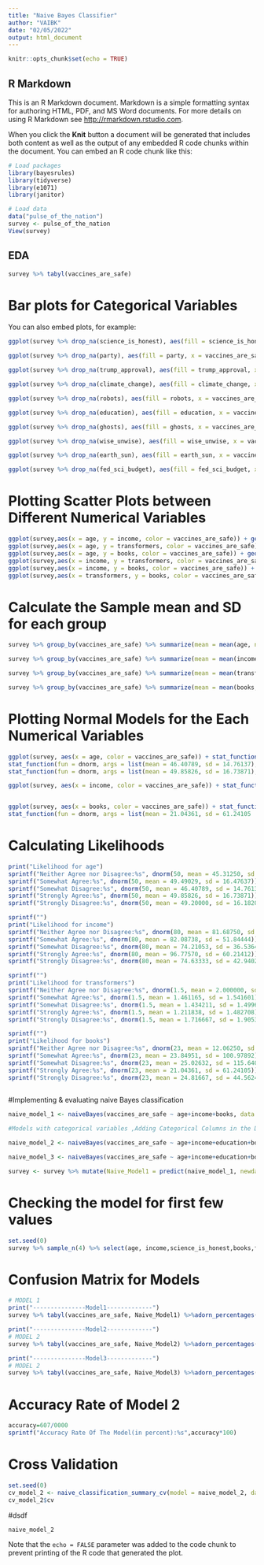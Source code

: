 ---
title: "Naive Bayes Classifier"
author: "VAIBK"
date: "02/05/2022"
output: html_document
---

```{r setup, include=FALSE}
knitr::opts_chunk$set(echo = TRUE)
```

## R Markdown

This is an R Markdown document. Markdown is a simple formatting syntax for authoring HTML, PDF, and MS Word documents. For more details on using R Markdown see <http://rmarkdown.rstudio.com>.

When you click the **Knit** button a document will be generated that includes both content as well as the output of any embedded R code chunks within the document. You can embed an R code chunk like this:

```{r cars}
# Load packages
library(bayesrules)
library(tidyverse)
library(e1071)
library(janitor)

# Load data
data("pulse_of_the_nation")
survey <- pulse_of_the_nation
View(survey)
```

## EDA
```{r}
survey %>% tabyl(vaccines_are_safe)
```
# Bar plots for Categorical Variables
You can also embed plots, for example:
```{r}
ggplot(survey %>% drop_na(science_is_honest), aes(fill = science_is_honest, x = vaccines_are_safe)) + geom_bar(position = "fill")

ggplot(survey %>% drop_na(party), aes(fill = party, x = vaccines_are_safe)) + geom_bar(position = "fill")

ggplot(survey %>% drop_na(trump_approval), aes(fill = trump_approval, x = vaccines_are_safe)) + geom_bar(position = "fill")

ggplot(survey %>% drop_na(climate_change), aes(fill = climate_change, x = vaccines_are_safe)) + geom_bar(position = "fill")

ggplot(survey %>% drop_na(robots), aes(fill = robots, x = vaccines_are_safe)) + geom_bar(position = "fill")

ggplot(survey %>% drop_na(education), aes(fill = education, x = vaccines_are_safe)) + geom_bar(position = "fill")

ggplot(survey %>% drop_na(ghosts), aes(fill = ghosts, x = vaccines_are_safe)) + geom_bar(position = "fill")

ggplot(survey %>% drop_na(wise_unwise), aes(fill = wise_unwise, x = vaccines_are_safe)) + geom_bar(position = "fill")

ggplot(survey %>% drop_na(earth_sun), aes(fill = earth_sun, x = vaccines_are_safe)) + geom_bar(position = "fill")

ggplot(survey %>% drop_na(fed_sci_budget), aes(fill = fed_sci_budget, x = vaccines_are_safe)) + geom_bar(position = "fill")

```

# Plotting Scatter Plots between Different Numerical Variables
```{r}
ggplot(survey,aes(x = age, y = income, color = vaccines_are_safe)) + geom_point()
ggplot(survey,aes(x = age, y = transformers, color = vaccines_are_safe)) + geom_point()
ggplot(survey,aes(x = age, y = books, color = vaccines_are_safe)) + geom_point()
ggplot(survey,aes(x = income, y = transformers, color = vaccines_are_safe)) + geom_point()
ggplot(survey,aes(x = income, y = books, color = vaccines_are_safe)) + geom_point()
ggplot(survey,aes(x = transformers, y = books, color = vaccines_are_safe)) + geom_point()
```


# Calculate the Sample mean and SD for each group
```{r}
survey %>% group_by(vaccines_are_safe) %>% summarize(mean = mean(age, na.rm = TRUE),sd = sd(age, na.rm = TRUE))

survey %>% group_by(vaccines_are_safe) %>% summarize(mean = mean(income, na.rm = TRUE),sd = sd(income, na.rm = TRUE))

survey %>% group_by(vaccines_are_safe) %>% summarize(mean = mean(transformers, na.rm = TRUE),sd = sd(transformers, na.rm = TRUE))

survey %>% group_by(vaccines_are_safe) %>% summarize(mean = mean(books, na.rm = TRUE),sd = sd(books, na.rm = TRUE))
```


# Plotting Normal Models for the Each Numerical Variables
```{r}
ggplot(survey, aes(x = age, color = vaccines_are_safe)) + stat_function(fun = dnorm, args = list(mean = 45.31250, sd = 23.25430), aes(color = "Neither Agree nor Disagree")) +stat_function(fun = dnorm, args = list(mean = 49.49029, sd = 16.47637),aes(color = "Somewhat Agree")) +
stat_function(fun = dnorm, args = list(mean = 46.40789, sd = 14.76137),aes(color = "Somewhat Disagree")) + 
stat_function(fun = dnorm, args = list(mean = 49.85826, sd = 16.73871),aes(color = "Strongly Agree"))+stat_function(fun = dnorm, args = list(mean = 49.20000, sd = 16.18202),aes(color = "Strongly Disagree"))+geom_vline(xintercept = 50, linetype = "dashed")

ggplot(survey, aes(x = income, color = vaccines_are_safe)) + stat_function(fun = dnorm, args = list(mean = 81.68750, sd = 35.58224), aes(color = "Neither Agree nor Disagree")) +stat_function(fun = dnorm, args = list(mean = 82.08738, sd = 51.84444),aes(color = "Somewhat Agree")) +stat_function(fun = dnorm, args = list(mean = 74.21053, sd = 36.53649),aes(color = "Somewhat Disagree")) + stat_function(fun = dnorm, args = list(mean = 96.77570, sd = 60.21412),aes(color = "Strongly Agree"))+stat_function(fun = dnorm, args = list(mean = 74.63333, sd = 42.94023),aes(color = "Strongly Disagree"))+geom_vline(xintercept = 80, linetype = "dashed")


ggplot(survey, aes(x = books, color = vaccines_are_safe)) + stat_function(fun = dnorm, args = list(mean = 12.06250, sd = 18.62424), aes(color = "Neither Agree nor Disagree")) +stat_function(fun = dnorm, args = list(mean = 23.84951		, sd = 100.97892),aes(color = "Somewhat Agree")) +stat_function(fun = dnorm, args = list(mean = 25.02632, sd = 115.64036),aes(color = "Somewhat Disagree")) + 
stat_function(fun = dnorm, args = list(mean = 21.04361, sd = 61.24105	),aes(color = "Strongly Agree"))+stat_function(fun = dnorm, args = list(mean = 24.81667	, sd = 44.56246),aes(color = "Strongly Disagree"))+geom_vline(xintercept = 23, linetype = "dashed")

```
# Calculating Likelihoods
```{r}
print("Likelihood for age")
sprintf("Neither Agree nor Disagree:%s", dnorm(50, mean = 45.31250, sd = 23.25430))
sprintf("Somewhat Agree:%s", dnorm(50, mean = 49.49029, sd = 16.47637))
sprintf("Somewhat Disagree:%s", dnorm(50, mean = 46.40789, sd = 14.76137))
sprintf("Strongly Agree:%s", dnorm(50, mean = 49.85826, sd = 16.73871))
sprintf("Strongly Disagree:%s", dnorm(50, mean = 49.20000, sd = 16.18202))

sprintf("")
print("Likelihood for income")
sprintf("Neither Agree nor Disagree:%s", dnorm(80, mean = 81.68750, sd = 35.58224))
sprintf("Somewhat Agree:%s", dnorm(80, mean = 82.08738, sd = 51.84444))
sprintf("Somewhat Disagree:%s", dnorm(80, mean = 74.21053, sd = 36.53649))
sprintf("Strongly Agree:%s", dnorm(80, mean = 96.77570, sd = 60.21412))
sprintf("Strongly Disagree:%s", dnorm(80, mean = 74.63333, sd = 42.94023))

sprintf("")
print("Likelihood for transformers")
sprintf("Neither Agree nor Disagree:%s", dnorm(1.5, mean = 2.000000, sd = 2.065591))
sprintf("Somewhat Agree:%s", dnorm(1.5, mean = 1.461165, sd = 1.541601))
sprintf("Somewhat Disagree:%s", dnorm(1.5, mean = 1.434211, sd = 1.499649))
sprintf("Strongly Agree:%s", dnorm(1.5, mean = 1.211838, sd = 1.482708))
sprintf("Strongly Disagree:%s", dnorm(1.5, mean = 1.716667, sd = 1.905315))

sprintf("")
print("Likelihood for books")
sprintf("Neither Agree nor Disagree:%s", dnorm(23, mean = 12.06250, sd = 18.62424))
sprintf("Somewhat Agree:%s", dnorm(23, mean = 23.84951, sd = 100.97892))
sprintf("Somewhat Disagree:%s", dnorm(23, mean = 25.02632, sd = 115.64036))
sprintf("Strongly Agree:%s", dnorm(23, mean = 21.04361, sd = 61.24105))
sprintf("Strongly Disagree:%s", dnorm(23, mean = 24.81667, sd = 44.56246))	
	
```
#Implementing & evaluating naive Bayes classification
```{r}

naive_model_1 <- naiveBayes(vaccines_are_safe ~ age+income+books, data = survey) 

#Models with categorical variables ,Adding Categorical Columns in the Dataframe Survey for better modeling

naive_model_2 <- naiveBayes(vaccines_are_safe ~ age+income+education+books+science_is_honest+robots+earth_sun, data = survey) 

naive_model_3 <- naiveBayes(vaccines_are_safe ~ age+income+education+books+science_is_honest+fed_sci_budget+climate_change, data = survey) 

survey <- survey %>% mutate(Naive_Model1 = predict(naive_model_1, newdata = .),Naive_Model2 = predict(naive_model_2, newdata = .),Naive_Model3 = predict(naive_model_3, newdata = .))
```

# Checking the model for first few values
```{r}
set.seed(0)
survey %>% sample_n(4) %>% select(age, income,science_is_honest,books,fed_sci_budget,climate_change,vaccines_are_safe, Naive_Model1, Naive_Model2, Naive_Model3)
```
# Confusion Matrix for Models
```{r}
# MODEL 1
print("---------------Model1-------------")
survey %>% tabyl(vaccines_are_safe, Naive_Model1) %>%adorn_percentages("row") %>% adorn_pct_formatting(digits = 2) %>%adorn_ns()

print("---------------Model2-------------")
# MODEL 2
survey %>% tabyl(vaccines_are_safe, Naive_Model2) %>%adorn_percentages("row") %>% adorn_pct_formatting(digits = 2) %>%adorn_ns()

print("---------------Model3-------------")
# MODEL 2
survey %>% tabyl(vaccines_are_safe, Naive_Model3) %>%adorn_percentages("row") %>% adorn_pct_formatting(digits = 2) %>%adorn_ns()
```
# Accuracy Rate of Model 2
```{r}
accuracy=607/0000
sprintf("Accuracy Rate Of The Model(in percent):%s",accuracy*100)
```
# Cross Validation
```{r}
set.seed(0)
cv_model_2 <- naive_classification_summary_cv(model = naive_model_2, data = survey, y = "vaccines_are_safe", k = 50)
cv_model_2$cv
```
#dsdf
```{r}
naive_model_2
```

Note that the `echo = FALSE` parameter was added to the code chunk to prevent printing of the R code that generated the plot.
